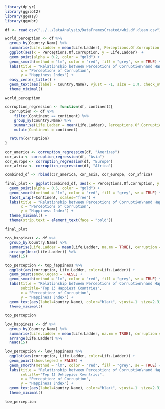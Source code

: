 ```r
library(dplyr)
library(ggplot2)
library(ggeasy)
library(ggpubr)
```

```r
df <- read.csv("../../DataAnalysis/DataFramesCreated/whi.df.clean.csv")
```

```r
world_perception <- df %>%
  group_by(Country.Name) %>% 
  summarise(Life.Ladder = mean(Life.Ladder), Perceptions.Of.Corruption = mean(Perceptions.Of.Corruption)) %>%
  ggplot(aes(x = Perceptions.Of.Corruption, y = Life.Ladder)) +
  geom_point(alpha = 0.2, color = "gold") + 
  geom_smooth(method = "lm", color = "red", fill = "grey", se = TRUE) +
  labs(title = "Relationship between Perceptions of Corruption\nand Happiness Index Across the World", 
       x = "Perceptions of Corruption", 
       y = "Happiness Index") +
  easy_center_title() +
  geom_text(aes(label = Country.Name), vjust = -1, size = 1.8, check_overlap = TRUE) +
  theme_minimal()

world_perception
```

```r
corruption_regression <- function(df, continent){
  corruption <- df %>%
    filter(Continent == continent) %>%
    group_by(Country.Name) %>% 
    summarise(Life.Ladder = mean(Life.Ladder), Perceptions.Of.Corruption = mean(Perceptions.Of.Corruption)) %>%
    mutate(Continent = continent)

  return(corruption)
}

cor_america <- corruption_regression(df, "Americas")
cor_asia <- corruption_regression(df, "Asia")
cor_europe <- corruption_regression(df, "Europe")
cor_africa <- corruption_regression(df, "Africa")

combined_df <- rbind(cor_america, cor_asia, cor_europe, cor_africa)

final_plot <- ggplot(combined_df, aes(x = Perceptions.Of.Corruption, y = Life.Ladder)) +
  geom_point(alpha = 0.5, color = "gold") +
  geom_smooth(method = "lm", color = "red", fill = "grey", se = TRUE) +
  facet_wrap(~Continent, scales="free") +
  labs(title = "Relationship between Perceptions of Corruption\nand Happiness Index", 
       x = "Perceptions of Corruption", 
       y = "Happiness Index") +
  theme_minimal() +
  theme(strip.text = element_text(face = "bold"))

final_plot
```

```r
top_happiness <- df %>%
  group_by(Country.Name) %>%
  summarise(Life.Ladder = mean(Life.Ladder, na.rm = TRUE), corruption = mean(Perceptions.Of.Corruption, na.rm = TRUE)) %>%
  arrange(desc(Life.Ladder)) %>%
  head(15)

top_perception <- top_happiness %>%
  ggplot(aes(corruption, Life.Ladder, color=Life.Ladder)) +
  geom_point(show.legend = FALSE) + 
  geom_smooth(method = "lm", color = "red", fill = "grey", se = TRUE) +
  labs(title = "Relationship between Perceptions of Corruption\nand Happiness Index", 
       subtitle="Top 15 Happiest Countries",
       x = "Perceptions of Corruption", 
       y = "Happiness Index") +
  geom_text(aes(label=Country.Name), color="black", vjust=-1, size=2.3) +
  theme_minimal()

top_perception
```

```r
low_happiness <- df %>%
  group_by(Country.Name) %>%
  summarise(Life.Ladder = mean(Life.Ladder, na.rm = TRUE), corruption = mean(Perceptions.Of.Corruption, na.rm = TRUE)) %>%
  arrange(Life.Ladder) %>%
  head(15)

low_perception <- low_happiness %>%
  ggplot(aes(corruption, Life.Ladder, color=Life.Ladder)) +
  geom_point(show.legend = FALSE) + 
  geom_smooth(method = "lm", color = "red", fill = "grey", se = TRUE) +
  labs(title = "Relationship between Perceptions of Corruption\nand Happiness Index", 
       subtitle="Top 15 Unhappies Countries",
       x = "Perceptions of Corruption", 
       y = "Happiness Index") +
  geom_text(aes(label=Country.Name), color="black", vjust=-1, size=2.3) +
  theme_minimal()

low_perception
```



